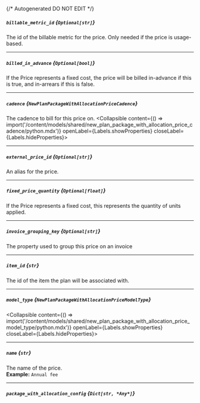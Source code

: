 {/* Autogenerated DO NOT EDIT  */}

##### `billable_metric_id` *{`Optional[str]`}*
The id of the billable metric for the price. Only needed if the price is usage\-based.

---
##### `billed_in_advance` *{`Optional[bool]`}*
If the Price represents a fixed cost, the price will be billed in\-advance if this is true, and in\-arrears if this is false.

---
##### `cadence` *{`NewPlanPackageWithAllocationPriceCadence`}*
The cadence to bill for this price on.
<Collapsible content={() => import('/content/models/shared/new_plan_package_with_allocation_price_cadence/python.mdx')} openLabel={Labels.showProperties} closeLabel={Labels.hideProperties}>
</Collapsible>

---
##### `external_price_id` *{`Optional[str]`}*
An alias for the price.

---
##### `fixed_price_quantity` *{`Optional[float]`}*
If the Price represents a fixed cost, this represents the quantity of units applied.

---
##### `invoice_grouping_key` *{`Optional[str]`}*
The property used to group this price on an invoice

---
##### `item_id` *{`str`}*
The id of the item the plan will be associated with.

---
##### `model_type` *{`NewPlanPackageWithAllocationPriceModelType`}*
<Collapsible content={() => import('/content/models/shared/new_plan_package_with_allocation_price_model_type/python.mdx')} openLabel={Labels.showProperties} closeLabel={Labels.hideProperties}>
</Collapsible>

---
##### `name` *{`str`}*
The name of the price.
<br/>
**Example:** `Annual fee`

---
##### `package_with_allocation_config` *{`Dict[str, *Any*]`}*


